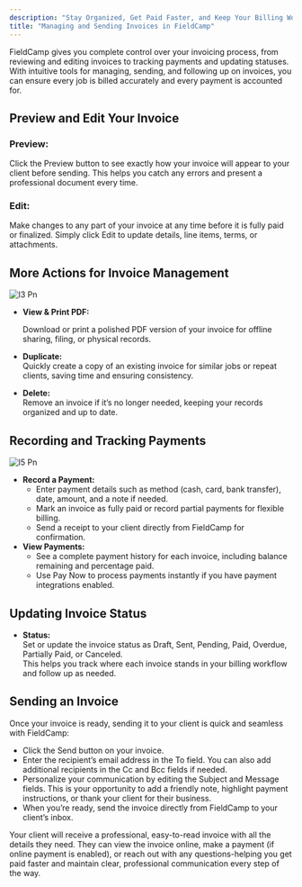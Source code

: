```yaml
---
description: "Stay Organized, Get Paid Faster, and Keep Your Billing Workflow Smooth"
title: "Managing and Sending Invoices in FieldCamp"
---
```


FieldCamp gives you complete control over your invoicing process, from reviewing and editing invoices to tracking payments and updating statuses. With intuitive tools for managing, sending, and following up on invoices, you can ensure every job is billed accurately and every payment is accounted for.

## **Preview and Edit Your Invoice**

### Preview:

Click the Preview button to see exactly how your invoice will appear to your client before sending. This helps you catch any errors and present a professional document every time.

### Edit:

Make changes to any part of your invoice at any time before it is fully paid or finalized. Simply click Edit to update details, line items, terms, or attachments.

## **More Actions for Invoice Management**

![I3 Pn](/images/I3.png)

- **View & Print PDF:**

  Download or print a polished PDF version of your invoice for offline sharing, filing, or physical records.
- **Duplicate:**\
  Quickly create a copy of an existing invoice for similar jobs or repeat clients, saving time and ensuring consistency.
- **Delete:**\
  Remove an invoice if it’s no longer needed, keeping your records organized and up to date.

## **Recording and Tracking Payments**

![I5 Pn](/images/I5.png)

- **Record a Payment:**
  - Enter payment details such as method (cash, card, bank transfer), date, amount, and a note if needed.
  - Mark an invoice as fully paid or record partial payments for flexible billing.
  - Send a receipt to your client directly from FieldCamp for confirmation.
- **View Payments:**
  - See a complete payment history for each invoice, including balance remaining and percentage paid.
  - Use Pay Now to process payments instantly if you have payment integrations enabled.

## **Updating Invoice Status**

- **Status:**\
  Set or update the invoice status as Draft, Sent, Pending, Paid, Overdue, Partially Paid, or Canceled.\
  This helps you track where each invoice stands in your billing workflow and follow up as needed.

## **Sending an Invoice**

Once your invoice is ready, sending it to your client is quick and seamless with FieldCamp:

- Click the Send button on your invoice.
- Enter the recipient’s email address in the To field. You can also add additional recipients in the Cc and Bcc fields if needed.
- Personalize your communication by editing the Subject and Message fields. This is your opportunity to add a friendly note, highlight payment instructions, or thank your client for their business.
- When you’re ready, send the invoice directly from FieldCamp to your client’s inbox.

Your client will receive a professional, easy-to-read invoice with all the details they need. They can view the invoice online, make a payment (if online payment is enabled), or reach out with any questions-helping you get paid faster and maintain clear, professional communication every step of the way.